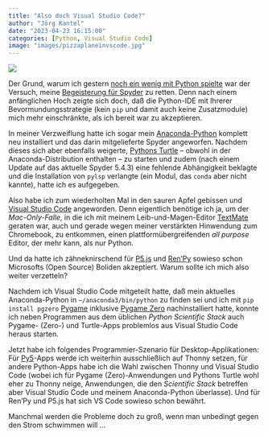 ```yaml
---
title: "Also doch Visual Studio Code?"
author: "Jörg Kantel"
date: "2023-04-23 16:15:00"
categories: [Python, Visual Studio Code]
image: "images/pizzaplaneinvscode.jpg"
---
```


[![](images/pizzaplaneinvscode-b.jpg)](https://www.flickr.com/photos/schockwellenreiter/52838686227/)

Der Grund, warum ich gestern [noch ein wenig mit Python spielte](https://kantel.github.io/posts/2023042301_thonny_4_0_2/) war der Versuch, meine [Begeisterung für Spyder](https://kantel.github.io/posts/2023041603_spyder/) zu retten. Denn nach einem anfänglichen Hoch zeigte sich doch, daß die Python-IDE mit Ihrerer Bevormundungsstrategie (kein `pip` und damit auch keine Zusatzmodule) mich mehr einschränkte, als ich bereit war zu akzeptieren.

In meiner Verzweiflung hatte ich sogar mein [Anaconda-Python](http://cognitiones.kantel-chaos-team.de/programmierung/python/anaconda.html) komplett neu installiert und das darin mitgelieferte Spyder angeworfen. Nachdem dieses sich aber ebenfalls weigerte, [Pythons Turtle](http://cognitiones.kantel-chaos-team.de/programmierung/python/turtlepython.html) -- obwohl in der Anaconda-Distribution enthalten -- zu starten und zudem (nach einem Update auf das aktuelle Spyder 5.4.3) eine fehlende Abhängigkeit beklagte und die Installation von `pylsp` verlangte (ein Modul, das `conda` aber nicht kannte), hatte ich es aufgegeben.

Also habe ich zum wiederholten Mal in den sauren Apfel gebissen und [Visual Studio Code](http://cognitiones.kantel-chaos-team.de/produktivitaet/visualstudiocode.html) angeworden. Denn eigentlich benötige ich ja, um der *Mac-Only-Falle*, in die ich mit meinem Leib-und-Magen-Editor [TextMate](http://cognitiones.kantel-chaos-team.de/produktivitaet/textmate.html) geraten war, auch und gerade wegen meiner verstärkten Hinwendung zum Chromebook, zu entkommen, einen plattformübergreifenden *all purpose* Editor, der mehr kann, als nur Python.

Und da hatte ich zähneknirschend für [P5.js](http://cognitiones.kantel-chaos-team.de/programmierung/creativecoding/processing/p5js.html) und [Ren'Py](http://cognitiones.kantel-chaos-team.de/multimedia/spieleprogrammierung/renpy.html) sowieso schon Microsofts (Open Source) Boliden akzeptiert. Warum sollte ich mich also weiter verzetteln?

Nachdem ich Visual Studio Code mitgeteilt hatte, daß mein aktuelles Anaconda-Python in `~/anaconda3/bin/python` zu finden sei und ich mit `pip install pgzero` [Pygame](http://cognitiones.kantel-chaos-team.de/multimedia/spieleprogrammierung/pygame.html) inklusive [Pygame Zero](http://cognitiones.kantel-chaos-team.de/multimedia/spieleprogrammierung/pygamezero.html) nachinstalliert hatte, konnte ich neben Programmen aus dem üblichen *Python Scientific Stack* auch Pygame- (Zero-) und Turtle-Apps problemlos aus Visual Studio Code heraus starten.

Jetzt habe ich folgendes Programmier-Szenario für Desktop-Applikationen: Für [Py5](http://cognitiones.kantel-chaos-team.de/programmierung/creativecoding/processing/py5.html)-Apps werde ich weiterhin ausschließlich auf Thonny setzen, für andere Python-Apps habe ich die Wahl zwischen Thonny und Visual Studio Code (wobei ich für Pygame (Zero)-Anwendungen und Pythons Turtle wohl eher zu Thonny neige, Anwendungen, die den *Scientific Stack* betreffen aber Visual Studio Code und meinem Anaconda-Python überlasse). Und für Ren'Py und P5.js hat sich VS Code sowieso schon bewährt.

Manchmal werden die Probleme doch zu groß, wenn man unbedingt gegen den Strom schwimmen will …